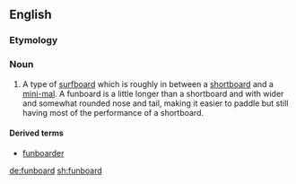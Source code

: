 {{wikipedia}}
==English==

===Etymology===
{{compound|fun|board|lang=en}}

===Noun===
{{en-noun}}
# {{context|surfing|lang=en}} A type of [[surfboard]] which is roughly in between a [[shortboard]] and a [[mini-mal]].  A funboard is a little longer than a shortboard and with wider and somewhat rounded nose and tail, making it easier to paddle but still having most of the performance of a shortboard.

====Derived terms====
* [[funboarder]]

[[de:funboard]]
[[sh:funboard]]